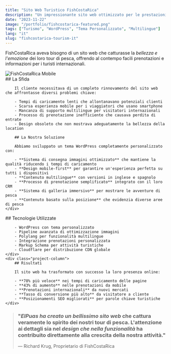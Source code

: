 ```yaml
---
title: "Sito Web Turistico FishCostaRica"
description: "Un impressionante sito web ottimizzato per le prestazioni che mette in mostra le migliori esperienze di pesca del Costa Rica"
date: "2023-11-22"
image: "/portfolio/fishcostarica-featured.png"
tags: ["Turismo", "WordPress", "Tema Personalizzato", "Multilingue"]
lang: "it"
slug: "fishcostarica-tourism-it"
---
```



FishCostaRica aveva bisogno di un sito web che catturasse la *bellezza e l'emozione* dei loro tour di pesca, offrendo al contempo facili prenotazioni e informazioni per i turisti internazionali.

<div class="project-gallery">
    <div class="project-gallery-item">
        <Image src={image} width={727} height={1470} alt="FishCostaRica Mobile" loading="lazy" decoding="async" />
    </div>
    <div class="project-gallery-content">
        ## La Sfida

        Il cliente necessitava di un completo rinnovamento del sito web che affrontasse diversi problemi chiave:

        - Tempi di caricamento lenti che allontanavano potenziali clienti
        - Scarsa esperienza mobile per i viaggiatori che usano smartphone
        - Mancanza di supporto multilingue per visitatori internazionali
        - Processo di prenotazione inefficiente che causava perdita di entrate
        - Design obsoleto che non mostrava adeguatamente la bellezza della location

        ## La Nostra Soluzione

        Abbiamo sviluppato un tema WordPress completamente personalizzato con:

        - **Sistema di consegna immagini ottimizzato** che mantiene la qualità riducendo i tempi di caricamento
        - **Design mobile-first** per garantire un'esperienza perfetta su tutti i dispositivi
        - **Contenuto multilingue** con versioni in inglese e spagnolo
        - **Processo di prenotazione semplificato** integrato con il loro CRM
        - **Sistema di galleria immersivo** per mostrare le avventure di pesca
        - **Contenuto basato sulla posizione** che evidenzia diverse aree di pesca
    </div>
</div>

<div class="project-columns">
    <div class="project-column">
        ## Tecnologie Utilizzate

        - WordPress con tema personalizzato
        - Pipeline avanzata di ottimizzazione immagini
        - Polylang per funzionalità multilingue
        - Integrazione prenotazioni personalizzata
        - Markup Schema per attività turistiche
        - Cloudflare per distribuzione CDN globale
    </div>
    <div class="project-column">
        ## Risultati

        Il sito web ha trasformato con successo la loro presenza online:

        - **78% più veloce** nei tempi di caricamento delle pagine
        - **43% di aumento** nelle prenotazioni da mobile
        - **Prenotazioni internazionali** da nuovi mercati
        - **Tasso di conversione più alto** da visitatore a cliente
        - **Posizionamenti SEO migliorati** per parole chiave turistiche
    </div>
</div>



> ### "*ElPuas ha creato un bellissimo sito web* che cattura veramente lo spirito dei nostri tour di pesca. L'attenzione ai dettagli sia nel *design che nella funzionalità* ha contribuito direttamente alla crescita della nostra attività."
> 
> — Richard Krug, Proprietario di FishCostaRica 
